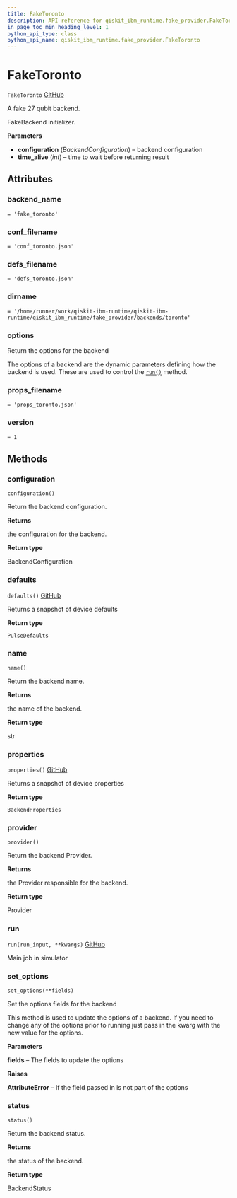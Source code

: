 ```yaml
---
title: FakeToronto
description: API reference for qiskit_ibm_runtime.fake_provider.FakeToronto
in_page_toc_min_heading_level: 1
python_api_type: class
python_api_name: qiskit_ibm_runtime.fake_provider.FakeToronto
---
```


# FakeToronto

<span id="qiskit_ibm_runtime.fake_provider.FakeToronto" />

`FakeToronto` [GitHub](https://github.com/Qiskit/qiskit-ibm-runtime/tree/main/qiskit_ibm_runtime/fake_provider/backends/toronto/fake_toronto.py#L31-L38 "view source code")

A fake 27 qubit backend.

FakeBackend initializer.

**Parameters**

*   **configuration** (*BackendConfiguration*) – backend configuration
*   **time\_alive** (*int*) – time to wait before returning result

## Attributes

<span id="qiskit_ibm_runtime.fake_provider.FakeToronto.backend_name" />

### backend\_name

`= 'fake_toronto'`

<span id="qiskit_ibm_runtime.fake_provider.FakeToronto.conf_filename" />

### conf\_filename

`= 'conf_toronto.json'`

<span id="qiskit_ibm_runtime.fake_provider.FakeToronto.defs_filename" />

### defs\_filename

`= 'defs_toronto.json'`

<span id="qiskit_ibm_runtime.fake_provider.FakeToronto.dirname" />

### dirname

`= '/home/runner/work/qiskit-ibm-runtime/qiskit-ibm-runtime/qiskit_ibm_runtime/fake_provider/backends/toronto'`

<span id="qiskit_ibm_runtime.fake_provider.FakeToronto.options" />

### options

Return the options for the backend

The options of a backend are the dynamic parameters defining how the backend is used. These are used to control the [`run()`](#qiskit_ibm_runtime.fake_provider.FakeToronto.run "qiskit_ibm_runtime.fake_provider.FakeToronto.run") method.

<span id="qiskit_ibm_runtime.fake_provider.FakeToronto.props_filename" />

### props\_filename

`= 'props_toronto.json'`

<span id="qiskit_ibm_runtime.fake_provider.FakeToronto.version" />

### version

`= 1`

## Methods

### configuration

<span id="qiskit_ibm_runtime.fake_provider.FakeToronto.configuration" />

`configuration()`

Return the backend configuration.

**Returns**

the configuration for the backend.

**Return type**

BackendConfiguration

### defaults

<span id="qiskit_ibm_runtime.fake_provider.FakeToronto.defaults" />

`defaults()` [GitHub](https://github.com/Qiskit/qiskit-ibm-runtime/tree/main/qiskit_ibm_runtime/fake_provider/fake_pulse_backend.py#L29-L33 "view source code")

Returns a snapshot of device defaults

**Return type**

`PulseDefaults`

### name

<span id="qiskit_ibm_runtime.fake_provider.FakeToronto.name" />

`name()`

Return the backend name.

**Returns**

the name of the backend.

**Return type**

str

### properties

<span id="qiskit_ibm_runtime.fake_provider.FakeToronto.properties" />

`properties()` [GitHub](https://github.com/Qiskit/qiskit-ibm-runtime/tree/main/qiskit_ibm_runtime/fake_provider/fake_qasm_backend.py#L44-L48 "view source code")

Returns a snapshot of device properties

**Return type**

`BackendProperties`

### provider

<span id="qiskit_ibm_runtime.fake_provider.FakeToronto.provider" />

`provider()`

Return the backend Provider.

**Returns**

the Provider responsible for the backend.

**Return type**

Provider

### run

<span id="qiskit_ibm_runtime.fake_provider.FakeToronto.run" />

`run(run_input, **kwargs)` [GitHub](https://github.com/Qiskit/qiskit-ibm-runtime/tree/main/qiskit_ibm_runtime/fake_provider/fake_backend.py#L545-L574 "view source code")

Main job in simulator

### set\_options

<span id="qiskit_ibm_runtime.fake_provider.FakeToronto.set_options" />

`set_options(**fields)`

Set the options fields for the backend

This method is used to update the options of a backend. If you need to change any of the options prior to running just pass in the kwarg with the new value for the options.

**Parameters**

**fields** – The fields to update the options

**Raises**

**AttributeError** – If the field passed in is not part of the options

### status

<span id="qiskit_ibm_runtime.fake_provider.FakeToronto.status" />

`status()`

Return the backend status.

**Returns**

the status of the backend.

**Return type**

BackendStatus

